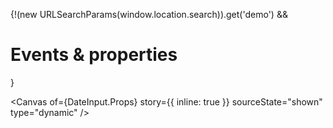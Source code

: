 
<Meta of={DateInput} name="Events & properties" />

{!(new URLSearchParams(window.location.search)).get('demo') && <h1>Events & properties</h1>}

<Canvas
  of={DateInput.Props}
  story={{ inline: true }}
  sourceState="shown"
  type="dynamic"
/>

<Controls of={DateInput.Props} sort="requiredFirst" />
